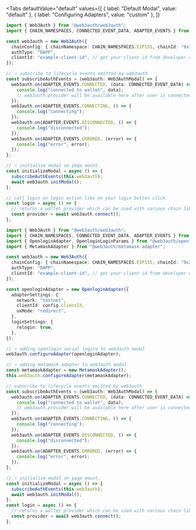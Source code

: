 

<Tabs
  defaultValue="default"
  values={[
    { label: "Default Modal", value: "default" },
    { label: "Configuring Adapters", value: "custom" },
  ]}
>

<TabItem value="default">

```ts
import { Web3Auth } from "@web3auth/web3auth";
import { CHAIN_NAMESPACES, CONNECTED_EVENT_DATA, ADAPTER_EVENTS } from "@web3auth/base";

const web3auth = new Web3Auth({
  chainConfig: { chainNamespace: CHAIN_NAMESPACES.EIP155, chainId: "0x3" },
  authType: "DAPP",
  clientId: "example-client-id", // get your client id from developer dashboard
});

// ⭐️ subscribe to lifecycle events emitted by web3auth
const subscribeAuthEvents = (web3auth: Web3AuthModal) => {
  web3auth.on(ADAPTER_EVENTS.CONNECTED, (data: CONNECTED_EVENT_DATA) => {
    console.log("connected to wallet", data);
    // web3auth.provider will be available here after user is connected
  });
  web3auth.on(ADAPTER_EVENTS.CONNECTING, () => {
    console.log("connecting");
  });
  web3auth.on(ADAPTER_EVENTS.DISCONNECTED, () => {
    console.log("disconnected");
  });
  web3auth.on(ADAPTER_EVENTS.ERRORED, (error) => {
    console.log("error", error);
  });
};

// ⭐️ initialize modal on page mount.
const initializeModal = async () => {
  subscribeAuthEvents(this.web3auth);
  await web3auth.initModal();
};

// call login on login action like on your login button click
const login = async () => {
  // returns a wallet provider which can be used with various chain libraries like web3.js, ethers js etc.
  const provider = await web3auth.connect();
};
```

</TabItem>

<TabItem value="custom">

```ts
import { Web3Auth } from "@web3auth/web3auth";
import { CHAIN_NAMESPACES, CONNECTED_EVENT_DATA, ADAPTER_EVENTS } from "@web3auth/base";
import { OpenloginAdapter, OpenloginLoginParams } from "@web3auth/openlogin-adapter";
import { MetamaskAdapter } from "@web3auth/metamask-adapter";

const web3auth = new Web3Auth({
  chainConfig: { chainNamespace: CHAIN_NAMESPACES.EIP155, chainId: "0x3" },
  authType: "DAPP",
  clientId: "example-client-id", // get your client id from developer dashboard
});

const openloginAdapter = new OpenloginAdapter({
  adapterSettings: {
    network: "testnet",
    clientId: config.clientId,
    uxMode: "redirect",
  },
  loginSettings: {
    relogin: true,
  },
});

// ⭐️ adding openlogin social logins to web3auth modal
web3auth.configureAdapter(openloginAdapter);

// ⭐️ adding metamask adapter to web3auth modal
const metamaskAdapter = new MetamaskAdapter();
this.web3auth.configureAdapter(metamaskAdapter);

// subscribe to lifecycle events emitted by web3auth
const subscribeAuthEvents = (web3auth: Web3AuthModal) => {
  web3auth.on(ADAPTER_EVENTS.CONNECTED, (data: CONNECTED_EVENT_DATA) => {
    console.log("connected to wallet", data);
    // web3auth.provider will be available here after user is connected
  });
  web3auth.on(ADAPTER_EVENTS.CONNECTING, () => {
    console.log("connecting");
  });
  web3auth.on(ADAPTER_EVENTS.DISCONNECTED, () => {
    console.log("disconnected");
  });
  web3auth.on(ADAPTER_EVENTS.ERRORED, (error) => {
    console.log("error", error);
  });
};

// ⭐️ initialize modal on page mount.
const initializeModal = async () => {
  subscribeAuthEvents(this.web3auth);
  await web3auth.initModal();
};
const login = async () => {
  // returns a wallet provider which can be used with various chain libraries like web3.js, ethers js etc.
  const provider = await web3auth.connect();
};
```

</TabItem>

</Tabs>

<br />
